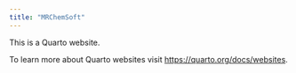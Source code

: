 ```yaml
---
title: "MRChemSoft"
---
```


This is a Quarto website.

To learn more about Quarto websites visit <https://quarto.org/docs/websites>.
